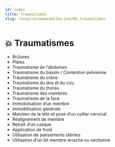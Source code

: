 ---
id: index
title: Traumatismes
slug: /suap/recommandation-pse/08_traumatismes
---


# 💥 Traumatismes

- <Link to="/docs/suap/brulures">Brûlures</Link>
- <Link to="/docs/suap/plaies">Plaies</Link>
- <Link to="/docs/suap/traumatisme-abdomen">Traumatisme de l’abdomen</Link>
- <Link to="/docs/suap/contention-pelvienne">Traumatisme du bassin / Contention pelvienne</Link>
- <Link to="/docs/suap/traumatisme-crane">Traumatisme du crâne</Link>
- <Link to="/docs/suap/traumatisme-dos-et-cou">Traumatisme du dos et du cou</Link>
- <Link to="/docs/suap/traumatisme-thorax">Traumatisme du thorax</Link>
- <Link to="/docs/suap/traumatisme-membres">Traumatisme des membres</Link>
- <Link to="/docs/suap/traumatisme-face">Traumatisme de la face</Link>
- <Link to="/docs/suap/immobilisation-membres">Immobilisation d’un membre</Link>
- <Link to="/docs/suap/immobilisation-generale">Immobilisation générale</Link>
- <Link to="/docs/suap/collier-cervical">Maintien de la tête et pose d’un collier cervical</Link>
- <Link to="/docs/suap/ralignement-membre">Réalignement de membre</Link>
- <Link to="/docs/suap/retrait-casque">Retrait d’un casque</Link>
- <Link to="/docs/suap/froid">Application de froid</Link>
- <Link to="/docs/suap/pansements-steriles">Utilisation de pansements stériles</Link>
- <Link to="/docs/suap/lot-membre-arracher">Utilisation d’un lot membre arraché ou sectionné</Link>
